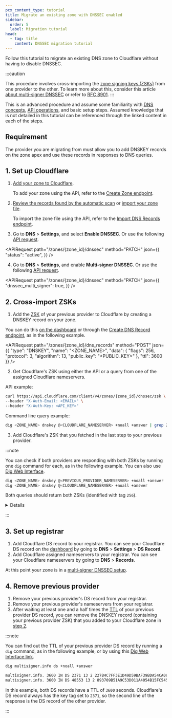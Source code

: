 ```yaml
---
pcx_content_type: tutorial
title: Migrate an existing zone with DNSSEC enabled
sidebar:
  order: 5
  label: Migration tutorial
head:
  - tag: title
    content: DNSSEC migration tutorial
---
```



Follow this tutorial to migrate an existing DNS zone to Cloudflare without having to disable DNSSEC.

:::caution

This procedure involves cross-importing the [zone signing keys (ZSKs)](https://www.cloudflare.com/learning/dns/dns-records/dnskey-ds-records/) from one provider to the other. To learn more about this, consider this article [about multi-signer DNSSEC](/dns/dnssec/multi-signer-dnssec/about/) or refer to [RFC 8901](https://www.rfc-editor.org/rfc/rfc8901.html).
:::

This is an advanced procedure and assume some familiarity with [DNS concepts](/dns/concepts/), [API operations](/fundamentals/api/), and basic setup steps. Assumed knowledge that is not detailed in this tutorial can be referenced through the linked content in each of the steps.

## Requirement

The provider you are migrating from must allow you to add DNSKEY records on the zone apex and use these records in responses to DNS queries.

## 1. Set up Cloudflare

1. [Add your zone to Cloudflare](/fundamentals/manage-domains/add-site/).

   To add your zone using the API, refer to the [Create Zone endpoint](/api/resources/zones/methods/create/).

2. [Review the records found by the automatic scan](/dns/manage-dns-records/how-to/create-dns-records/) or [import your zone file](/dns/manage-dns-records/how-to/import-and-export/).

   To import the zone file using the API, refer to the [Import DNS Records endpoint](/api/resources/dns/subresources/records/methods/import/).

3. Go to **DNS** > **Settings**, and select **Enable DNSSEC**. Or use the following [API request](/api/resources/dns/subresources/dnssec/methods/edit/).

<APIRequest
	path="/zones/{zone_id}/dnssec"
	method="PATCH"
	json={{
  	"status": "active",
	}}
/>

4. Go to **DNS** > **Settings**, and enable **Multi-signer DNSSEC**. Or use the following [API request](/api/resources/dns/subresources/dnssec/methods/edit/).

<APIRequest
	path="/zones/{zone_id}/dnssec"
	method="PATCH"
	json={{
  	"dnssec_multi_signer": true,
	}}
/>

## 2. Cross-import ZSKs

1. Add the [ZSK](https://www.cloudflare.com/learning/dns/dns-records/dnskey-ds-records/) of your previous provider to Cloudflare by creating a DNSKEY record on your zone.

You can do this [on the dashboard](/dns/manage-dns-records/how-to/create-dns-records/#create-dns-records) or through the [Create DNS Record endpoint](/api/resources/dns/subresources/records/methods/create/), as in the following example.

<APIRequest
	path="/zones/{zone_id}/dns_records"
	method="POST"
	json={{
  "type": "DNSKEY",
  "name": "<ZONE_NAME>",
  "data": {
    "flags": 256,
    "protocol": 3,
    "algorithm": 13,
    "public_key": "<PUBLIC_KEY>"
  },
  "ttl": 3600
}}
/>

2. Get Cloudflare's ZSK using either the API or a query from one of the assigned Cloudflare nameservers.

API example:

```bash
curl https://api.cloudflare.com/client/v4/zones/{zone_id}/dnssec/zsk \
--header "X-Auth-Email: <EMAIL>" \
--header "X-Auth-Key: <API_KEY>"
```

Command line query example:

```sh
dig <ZONE_NAME> dnskey @<CLOUDFLARE_NAMESERVER> +noall +answer | grep 256
```

3. Add Cloudflare's ZSK that you fetched in the last step to your previous provider.

:::note

You can check if both providers are responding with both ZSKs by running one `dig` command for each, as in the following example. You can also use [Dig Web Interface](https://www.digwebinterface.com/?type=DNSKEY).

```sh
dig <ZONE_NAME> dnskey @<PREVIOUS_PROVIDER_NAMESERVER> +noall +answer
dig <ZONE_NAME> dnskey @<CLOUDFLARE_NAMESERVER> +noall +answer
```

Both queries should return both ZSKs (identified with tag `256`).

<Details header="Example">

```sh
dig multisigner.info dnskey @dns1.p01.nsone.net. +noall +answer
```

```sh output
multisigner.info.    3600    IN    DNSKEY    257 3 13 t+4D<bla_bla_bla>JBmA==
multisigner.info.    3600    IN    DNSKEY    256 3 13 pxEU<bla_bla_bla>0xOg==
multisigner.info.    3600    IN    DNSKEY    256 3 13 oJM<bla_bla_bla>XhSA==
```

```sh
dig multisigner.info dnskey @ashley.ns.cloudflare.com +noall +answer
```

```sh output
multisigner.info.    3600    IN    DNSKEY    257 3 13 mdss<bla_bla_bla>eKGQ==
multisigner.info.    3600    IN    DNSKEY    256 3 13 oJM<bla_bla_bla>XhSA==
multisigner.info.    3600    IN    DNSKEY    256 3 13 pxEU<bla_bla_bla>0xOg==
```

</Details>

:::

## 3. Set up registrar

1. Add Cloudflare DS record to your registrar. You can see your Cloudflare DS record on the [dashboard](https://dash.cloudflare.com/?to=/:account/:zone/dns) by going to **DNS** > **Settings** > **DS Record**.
2. Add Cloudflare assigned nameservers to your registrar. You can see your Cloudflare nameservers by going to **DNS** > **Records**.

At this point your zone is in a [multi-signer DNSSEC setup](/dns/dnssec/multi-signer-dnssec/).

## 4. Remove previous provider

1. Remove your previous provider's DS record from your registrar.
2. Remove your previous provider's nameservers from your registrar.
3. After waiting at least one and a half times the [TTL](https://www.cloudflare.com/learning/cdn/glossary/time-to-live-ttl/) of your previous provider DS record, you can remove the DNSKEY record (containing your previous provider ZSK) that you added to your Cloudflare zone in [step 2](#2-cross-import-zsks).

:::note

You can find out the TTL of your previous provider DS record by running a `dig` command, as in the following example, or by using this [Dig Web Interface link](https://www.digwebinterface.com/?type=DS).

```sh
dig multisigner.info ds +noall +answer
```

```sh output
multisigner.info. 3600 IN DS 2371 13 2 227B4C7FF3E1D49D59BAF39BDA54CA0839DE700DD9896076AA3E6AD7 19A0CF55
multisigner.info. 3600 IN DS 48553 13 2 893709B51A9C53D011A4054B15FC5454BEDF68E739BB3B3FA1E333DA 7B8DACFE
```

In this example, both DS records have a TTL of `3600` seconds. Cloudflare's DS record always has the key tag set to `2371`, so the second line of the response is the DS record of the other provider.

:::

